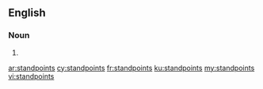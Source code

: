 ==English==

===Noun===
{{head|en|plural}}

# {{plural of|standpoint|lang=en|nocat=1}}

[[ar:standpoints]]
[[cy:standpoints]]
[[fr:standpoints]]
[[ku:standpoints]]
[[my:standpoints]]
[[vi:standpoints]]